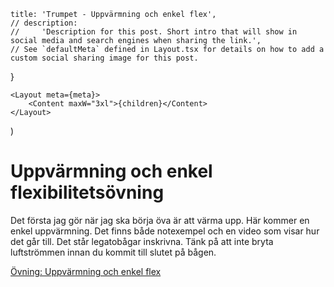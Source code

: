 
<!--
    NOTE: To publish a post, make a copy of this file and save it in the same folder.
    The filename will be determine the post url:
        - `example.mdx` will for example be published under `/news/example`
        - `your-post.mdx` will be published under `/news/your-post`
        - and so on
-->

    title: 'Trumpet - Uppvärmning och enkel flex',
    // description:
    //     'Description for this post. Short intro that will show in social media and search engines when sharing the link.',
    // See `defaultMeta` defined in Layout.tsx for details on how to add a custom social sharing image for this post.
}

<!--
    NOTE: Only `.mdx` posts with a default export will be published.
    NOTE: To save a post as a draft without publishing it, it's possible to comment out the file
-->

    <Layout meta={meta}>
        <Content maxW="3xl">{children}</Content>
    </Layout>
)

# Uppvärmning och enkel flexibilitetsövning

Det första jag gör när jag ska börja öva är att värma upp.
Här kommer en enkel uppvärmning. Det finns både notexempel och en video som visar hur det går till.
Det står legatobågar inskrivna. Tänk på att inte bryta luftströmmen innan du kommit till slutet på bågen.

[Övning: Uppvärmning och enkel flex](https://drive.google.com/file/d/1vW7HmB6fF3EQ8tDVvVxu1xdGXyUjHB7_/view?usp=sharing)

<YouTubeEmbed videoID="9eoBBO6CC0Y" />
